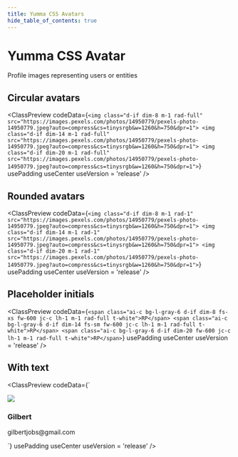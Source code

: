 ```yaml
---
title: Yumma CSS Avatars
hide_table_of_contents: true
---
```



# Yumma CSS Avatar

Profile images representing users or entities

## Circular avatars

<ClassPreview
  codeData={`<img class="d-if dim-8 m-1 rad-full" src="https://images.pexels.com/photos/14950779/pexels-photo-14950779.jpeg?auto=compress&cs=tinysrgb&w=1260&h=750&dpr=1">
<img class="d-if dim-14 m-1 rad-full" src="https://images.pexels.com/photos/14950779/pexels-photo-14950779.jpeg?auto=compress&cs=tinysrgb&w=1260&h=750&dpr=1">
<img class="d-if dim-20 m-1 rad-full" src="https://images.pexels.com/photos/14950779/pexels-photo-14950779.jpeg?auto=compress&cs=tinysrgb&w=1260&h=750&dpr=1">`}
  usePadding
  useCenter
  useVersion = 'release'
/>

## Rounded avatars

<ClassPreview
  codeData={`<img class="d-if dim-8 m-1 rad-1" src="https://images.pexels.com/photos/14950779/pexels-photo-14950779.jpeg?auto=compress&cs=tinysrgb&w=1260&h=750&dpr=1">
<img class="d-if dim-14 m-1 rad-1" src="https://images.pexels.com/photos/14950779/pexels-photo-14950779.jpeg?auto=compress&cs=tinysrgb&w=1260&h=750&dpr=1">
<img class="d-if dim-20 m-1 rad-1" src="https://images.pexels.com/photos/14950779/pexels-photo-14950779.jpeg?auto=compress&cs=tinysrgb&w=1260&h=750&dpr=1">`}
  usePadding
  useCenter
  useVersion = 'release'
/>

## Placeholder initials

<ClassPreview
  codeData={`<span class="ai-c bg-l-gray-6 d-if dim-8 fs-xs fw-600 jc-c lh-1 m-1 rad-full t-white">RP</span>
<span class="ai-c bg-l-gray-6 d-if dim-14 fs-sm fw-600 jc-c lh-1 m-1 rad-full t-white">RP</span>
<span class="ai-c bg-l-gray-6 d-if dim-20 fw-600 jc-c lh-1 m-1 rad-full t-white">RP</span>`}
  usePadding
  useCenter
  useVersion = 'release'
/>

## With text

<ClassPreview
  codeData={`<div class="d-b fs-0">
  <div class="ai-c d-f">
    <img class="d-ib fs-0 dim-12 rad-full" src="https://images.pexels.com/photos/14950779/pexels-photo-14950779.jpeg?auto=compress&cs=tinysrgb&w=1260&h=750&dpr=1">
    <div class="ml-3">
      <h3 class="fw-600 t-d-gray-6">Gilbert</h3>
      <p class="fs-sm fw-500 t-gray">gilbertjobs@gmail.com</p>
    </div>
  </div>
</div>`}
  usePadding
  useCenter
  useVersion = 'release'
/>